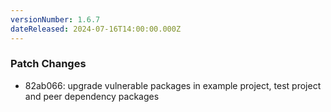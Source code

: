 ```yaml
---
versionNumber: 1.6.7
dateReleased: 2024-07-16T14:00:00.000Z
---
```


### Patch Changes

* 82ab066: upgrade vulnerable packages in example project, test project and peer dependency packages
